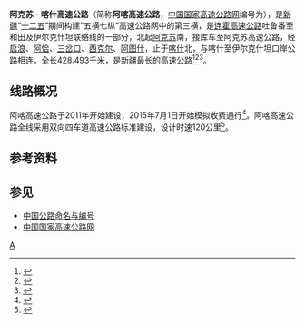 {{中国高速公路信息框
| 编号 = 
| 自定头部 = 
| 名称 = 阿克苏 - 喀什高速公路
| 地圖 =
| 路線簡稱 = 阿喀
| 最近通車日期 = 2015年7月1日
| 規劃總里程 = 428.493
| 起點 = 新疆[[阿克苏|阿克苏]]
| 終點 = 新疆[[喀什|喀什]]
| 出口處數 = 
| 服務區處數 = 
| 附加圖片 = 
| 附加圖片注釋 = 
}}
'''阿克苏 - 喀什高速公路'''（简称'''阿喀高速公路'''，[[中国国家高速公路网|中国国家高速公路网]]编号为{{fact|'''G3012'''}}），是[[新疆|新疆]]“[[十二五规划|十二五]]”期间构建“五横七纵”高速公路网中的第三横，是[[连霍高速公路|连霍高速公路]]吐鲁番至和田及伊尔克什坦联络线的一部分，北起[[阿克苏|阿克苏]]南，接库车至阿克苏高速公路，经[[启浪|启浪]]、[[阿恰|阿恰]]、[[三岔口|三岔口]]、[[西克尔|西克尔]]、[[阿图什|阿图什]]，止于[[喀什|喀什]]北，与喀什至伊尔克什坦口岸公路相连，全长428.493千米，是新疆最长的高速公路<ref>{{cite web|url=http://www.china-highway.com/html/62-107/107258.html|title=新疆：最长高速路通车 7月1日模拟收费|publisher=中国高速网|accessdate=2015-07-04|deadurl=yes|archiveurl=https://web.archive.org/web/20150706033915/http://www.china-highway.com/html/62-107/107258.html|archivedate=2015-07-06}}</ref><ref>{{cite web|url=http://news.xinhuanet.com/fortune/2015-07/01/c_1115784893.htm|title=阿喀高速公路投入运行 新疆高速公路突破4000公里|publisher=新华网|accessdate=2015-07-04}}</ref><ref>{{cite web|url=http://news.cnr.cn/native/city/20150629/t20150629_518999943.shtml|title=新疆阿喀高速7月1日开通运行 通往中亚等国|publisher=央广网|accessdate=2015-07-04|archive-date=2015-07-05|archive-url=https://web.archive.org/web/20150705145400/http://news.cnr.cn/native/city/20150629/t20150629_518999943.shtml|dead-url=no}}</ref>。

== 线路概况 ==
阿喀高速公路于2011年开始建设，2015年7月1日开始模拟收费通行<ref>{{cite web|url=http://www.china-highway.com/html/62-107/107258.html|title=阿喀高速公路正式投运|publisher=中国高速网|accessdate=2015-07-04|deadurl=yes|archiveurl=https://web.archive.org/web/20150706033915/http://www.china-highway.com/html/62-107/107258.html|archivedate=2015-07-06}}</ref>。阿喀高速公路全线采用双向四车道高速公路标准建设，设计时速120公里<ref>{{cite web|url=http://news.sina.com.cn/c/2015-07-01/160632053625.shtml|title=阿喀高速公路投入运行　新疆高速公路突破4000公里|publisher=新浪网|accessdate=2015-07-04|archive-date=2016-03-04|archive-url=https://web.archive.org/web/20160304212203/http://news.sina.com.cn/c/2015-07-01/160632053625.shtml|dead-url=no}}</ref>。
== 参考资料 ==
{{reflist}}
==参见==
*[[中国公路命名与编号|中国公路命名与编号]]
*[[中国国家高速公路网|中国国家高速公路网]]

{{新疆维吾尔自治区高速公路}}

[[Category:新疆维吾尔自治区高速公路|A]]
